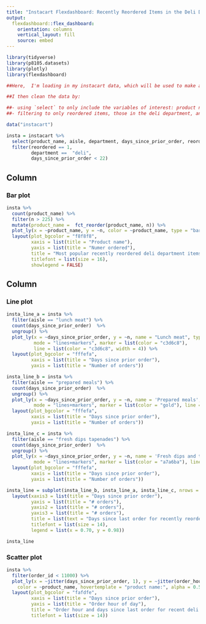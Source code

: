 ```yaml
---
title: "Instacart Flexdashboard: Recently Reordered Items in the Deli Department"
output:   
  flexdashboard::flex_dashboard:
    orientation: columns
    vertical_layout: fill
    source: embed
---
```


```r
library(tidyverse)
library(p8105.datasets)
library(plotly)
library(flexdashboard)
```


```r
##Here,  I'm loading in my instacart data, which will be used to make a flexdashboard of various visualizations of the data. 

##I then clean the data by:

##- using `select` to only include the variables of interest: product name, aisle, department, days since prior order, if the item was reordered, order hour of day, and order id
##- filtering to only reordered items, those in the deli department, and orders within 3 weeks of the last order

data("instacart")

insta = instacart %>% 
  select(product_name, aisle, department, days_since_prior_order, reordered, order_hour_of_day, order_id)  %>% 
  filter(reordered == 1,
         department ==  "deli",
         days_since_prior_order < 22)  
```
 
Column {data-width=550}
-----------------------------------------------------------------------

### Bar plot

```r

insta %>%   
  count(product_name) %>% 
  filter(n > 225) %>% 
  mutate(product_name =  fct_reorder(product_name, n)) %>% 
  plot_ly(x = ~product_name, y = ~n, color = ~product_name, type = "bar", colors = "viridis") %>% 
  layout(plot_bgcolor = "f8f8f8",
         xaxis = list(title = "Product name"), 
         yaxis = list(title = "Numer ordered"), 
         title = "Most popular recently reordered deli department items",  
         titlefont = list(size = 16),
         showlegend = FALSE)

```

Column {data-width=450}
-----------------------------------------------------------------------

### Line plot 

```r

insta_line_a = insta %>%   
  filter(aisle == "lunch meat") %>% 
  count(days_since_prior_order)  %>%
  ungroup() %>%
  plot_ly(x = ~days_since_prior_order, y = ~n, name = "Lunch meat", type = "scatter", 
          mode = "lines+markers", marker = list(color = "c3d6c8"), 
          line = list(color = "c3d6c8", width = 4)) %>% 
  layout(plot_bgcolor = "fffefa",
         xaxis = list(title = "Days since prior order"), 
         yaxis = list(title = "Number of orders")) 

insta_line_b = insta %>%   
  filter(aisle == "prepared meals") %>% 
  count(days_since_prior_order)  %>%
  ungroup() %>%
  plot_ly(x = ~days_since_prior_order, y = ~n, name = 'Prepared meals', type = "scatter", 
          mode = "lines+markers", marker = list(color = "gold"), line = list(color = "gold", width = 4))  %>% 
  layout(plot_bgcolor = "fffefa",
         xaxis = list(title = "Days since prior order"), 
         yaxis = list(title = "Number of orders")) 

insta_line_c = insta %>%   
  filter(aisle == "fresh dips tapenades") %>% 
  count(days_since_prior_order)  %>%
  ungroup() %>%
  plot_ly(x = ~days_since_prior_order, y = ~n, name = 'Fresh dips and tapenades', type = "scatter", 
          mode = "lines+markers", marker = list(color = "a7a6ba"), line = list(color = "a7a6ba", width = 4)) %>% 
  layout(plot_bgcolor = "fffefa",
         xaxis = list(title = "Days since prior order"), 
         yaxis = list(title = "Number of orders")) 

insta_line = subplot(insta_line_b, insta_line_a, insta_line_c, nrows = 3) %>%
  layout(xaxis3 = list(title = "Days since prior order"), 
         yaxis = list(title = "# orders"),
         yaxis2 = list(title = "# orders"),
         yaxis3 = list(title = "# orders"),
         title = list(text = "Days since last order for recently reordered items in three aisles"), 
         titlefont = list(size = 14),
         legend = list(x = 0.70, y = 0.98)) 

insta_line 


```

### Scatter plot 

```r

insta %>% 
  filter(order_id < 11000) %>% 
  plot_ly(x = ~jitter(days_since_prior_order, 1), y = ~jitter(order_hour_of_day, 1), type = "scatter", mode = "markers",
    color = ~product_name, hovertemplate = "product name:", alpha = 0.5, colors = "navy", showlegend = FALSE) %>% 
  layout(plot_bgcolor = "fafdfe",
         xaxis = list(title = "Days since prior order"), 
         yaxis = list(title = "Order hour of day"), 
         title = "Order hour and days since last order for recent deli reorders",  
         titlefont = list(size = 14))

```

